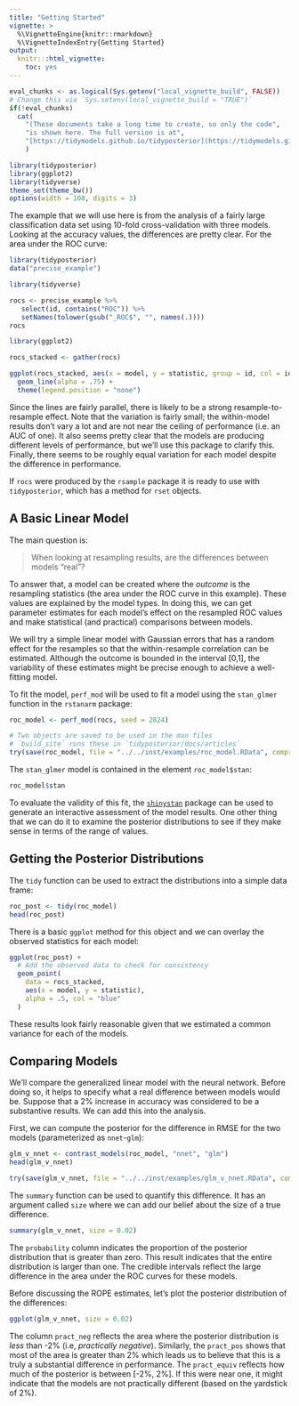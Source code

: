 ```yaml
---
title: "Getting Started"
vignette: >
  %\VignetteEngine{knitr::rmarkdown}
  %\VignetteIndexEntry{Getting Started}
output:
  knitr:::html_vignette:
    toc: yes
---
```


```r
eval_chunks <- as.logical(Sys.getenv("local_vignette_build", FALSE))
# Change this via `Sys.setenv(local_vignette_build = "TRUE")`
if(!eval_chunks) 
  cat(
    "(These documents take a long time to create, so only the code",
    "is shown here. The full version is at",
    "[https://tidymodels.github.io/tidyposterior](https://tidymodels.github.io/tidyposterior).)"
    )
```

```r
library(tidyposterior)
library(ggplot2)
library(tidyverse)
theme_set(theme_bw())
options(width = 100, digits = 3)
```

The example that we will use here is from the analysis of a fairly large classification data set using 10-fold cross-validation with three models. Looking at the accuracy values, the differences are pretty clear. For the area under the ROC curve:

```r
library(tidyposterior)
data("precise_example")

library(tidyverse)

rocs <- precise_example %>%
   select(id, contains("ROC")) %>%
   setNames(tolower(gsub("_ROC$", "", names(.)))) 
rocs

library(ggplot2)

rocs_stacked <- gather(rocs)

ggplot(rocs_stacked, aes(x = model, y = statistic, group = id, col = id)) + 
  geom_line(alpha = .75) + 
  theme(legend.position = "none")
```

Since the lines are fairly parallel, there is likely to be a strong resample-to-resample effect. Note that the variation is fairly small; the within-model results don't vary a lot and are not near the ceiling of performance (i.e. an AUC of one). It also seems pretty clear that the models are producing different levels of performance, but we'll use this package to clarify this. Finally, there seems to be roughly equal variation for each model despite the difference in performance. 

If `rocs` were produced by the `rsample` package it is ready to use with `tidyposterior`, which has a method for `rset` objects. 

## A Basic Linear Model

The main question is:

> When looking at resampling results, are the differences between models "real"?

To answer that, a model can be created where the _outcome_ is the resampling statistics (the area under the ROC curve in this example). These values are explained by the model types. In doing this, we can get parameter estimates for each model's effect on the resampled ROC values and make statistical (and practical) comparisons between models. 

We will try a simple linear model with Gaussian errors that has a random effect for the resamples so that the within-resample correlation can be estimated. Although the outcome is bounded in the interval [0,1], the variability of these estimates might be precise enough to achieve a well-fitting model. 

To fit the model, `perf_mod` will be used to fit a model using the `stan_glmer` function in the `rstanarm` package: 

```r
roc_model <- perf_mod(rocs, seed = 2824)
```
```r
# Two objects are saved to be used in the man files
# `build_site` runs these in `tidyposterior/docs/articles`
try(save(roc_model, file = "../../inst/examples/roc_model.RData", compress = TRUE), silent = TRUE)
```

The `stan_glmer` model is contained in the element `roc_model$stan`:

```r
roc_model$stan
```

To evaluate the validity of this fit, the [`shinystan`](http://mc-stan.org/users/interfaces/shinystan) package can be used to generate an interactive assessment of the model results. One other thing that we can do it to examine the posterior distributions to see if they make sense in terms of the range of values.

## Getting the Posterior Distributions

The `tidy` function can be used to extract the distributions into a simple data frame: 

```r
roc_post <- tidy(roc_model)
head(roc_post)
```

There is a basic `ggplot` method for this object and we can overlay the observed statistics for each model:

```r
ggplot(roc_post) + 
  # Add the observed data to check for consistency 
  geom_point(
    data = rocs_stacked, 
    aes(x = model, y = statistic), 
    alpha = .5, col = "blue"
  )
```

These results look fairly reasonable given that we estimated a common variance for each of the models. 

## Comparing Models

We'll compare the generalized linear model with the neural network. Before doing so, it helps to specify what a real difference between models would be. Suppose that a 2% increase in accuracy was considered to be a substantive results. We can add this into the analysis. 

First, we can compute the posterior for the difference in RMSE for the two models (parameterized as `nnet`-`glm`):

```r
glm_v_nnet <- contrast_models(roc_model, "nnet", "glm")
head(glm_v_nnet)
```

```r
try(save(glm_v_nnet, file = "../../inst/examples/glm_v_nnet.RData", compress = TRUE), silent = TRUE)
```

The `summary` function can be used to quantify this difference. It has an argument called `size` where we can add our belief about the size of a true difference. 

```r
summary(glm_v_nnet, size = 0.02)
```
The `probability` column indicates the proportion of the posterior distribution that is greater than zero. This result indicates that the entire distribution is larger than one. The credible intervals reflect the large difference in the area under the ROC curves for these models. 

Before discussing the ROPE estimates, let's plot the posterior distribution of the differences:

```r
ggplot(glm_v_nnet, size = 0.02)
```

The column `pract_neg` reflects the area where the posterior distribution is _less_ than -2% (i.e, _practically negative_). Similarly, the `pract_pos` shows that most of the area is greater than 2% which leads us to believe that this is a truly a substantial difference in performance. The `pract_equiv` reflects how much of the posterior is between [-2%, 2%]. If this were near one, it might indicate that the models are not practically different (based on the yardstick of 2%). 

